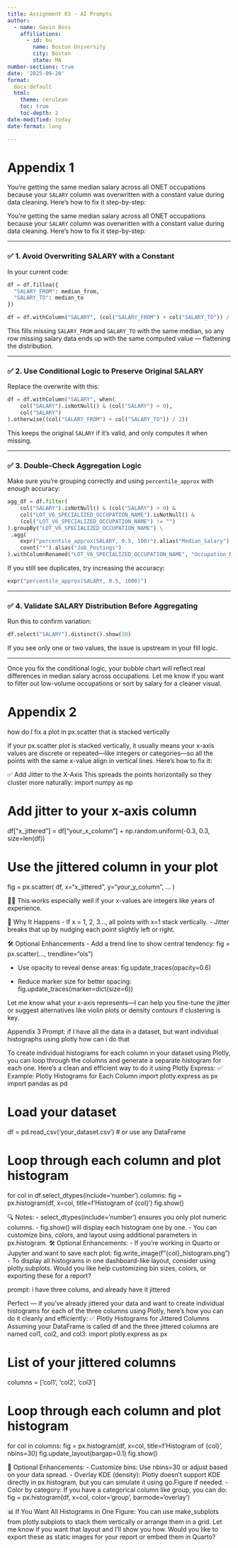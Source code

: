```yaml
---
title: Assignment 03 - AI Prompts
author:
  - name: Gavin Boss
    affiliations:
      - id: bu
        name: Boston University
        city: Boston
        state: MA
number-sections: true
date: '2025-09-20'
format:
  docx:default
  html:
    theme: cerulean
    toc: true
    toc-depth: 2
date-modified: today
date-format: long

---
```

# Appendix 1
::: {.callout-tip}
You're getting the same median salary across all ONET occupations because your `SALARY` column was overwritten with a constant value during data cleaning. Here's how to fix it step-by-step:
:::

:::{.callout-tip}
You're getting the same median salary across all ONET occupations because your `SALARY` column was overwritten with a constant value during data cleaning. Here's how to fix it step-by-step:

---

### ✅ 1. **Avoid Overwriting SALARY with a Constant**

In your current code:

```python
df = df.fillna({
  "SALARY_FROM": median_from,
  "SALARY_TO": median_to
})

df = df.withColumn("SALARY", (col("SALARY_FROM") + col("SALARY_TO")) / 2)
```

This fills missing `SALARY_FROM` and `SALARY_TO` with the same median, so any row missing salary data ends up with the same computed value — flattening the distribution.

---

### ✅ 2. **Use Conditional Logic to Preserve Original SALARY**

Replace the overwrite with this:

```python
df = df.withColumn("SALARY", when(
    col("SALARY").isNotNull() & (col("SALARY") > 0),
    col("SALARY")
).otherwise((col("SALARY_FROM") + col("SALARY_TO")) / 2))
```

This keeps the original `SALARY` if it's valid, and only computes it when missing.

---

### ✅ 3. **Double-Check Aggregation Logic**

Make sure you're grouping correctly and using `percentile_approx` with enough accuracy:

```python
agg_df = df.filter(
    col("SALARY").isNotNull() & (col("SALARY") > 0) &
    col("LOT_V6_SPECIALIZED_OCCUPATION_NAME").isNotNull() &
    (col("LOT_V6_SPECIALIZED_OCCUPATION_NAME") != "")
).groupBy("LOT_V6_SPECIALIZED_OCCUPATION_NAME") \
 .agg(
    expr("percentile_approx(SALARY, 0.5, 100)").alias("Median_Salary"),
    count("*").alias("Job_Postings")
).withColumnRenamed("LOT_V6_SPECIALIZED_OCCUPATION_NAME", "Occupation_Name")
```

If you still see duplicates, try increasing the accuracy:

```python
expr("percentile_approx(SALARY, 0.5, 1000)")
```

---

### ✅ 4. **Validate SALARY Distribution Before Aggregating**

Run this to confirm variation:

```python
df.select("SALARY").distinct().show(20)
```

If you see only one or two values, the issue is upstream in your fill logic.

---

Once you fix the conditional logic, your bubble chart will reflect real differences in median salary across occupations. Let me know if you want to filter out low-volume occupations or sort by salary for a cleaner visual.
:::

# Appendix 2
:::{.callout-tip}
how do I fix a plot in px.scatter that is stacked vertically
:::

:::{.callout-tip}
If your px.scatter plot is stacked vertically, it usually means your x-axis values are discrete or repeated—like integers or categories—so all the points with the same x-value align in vertical lines. Here's how to fix it:

✅ Add Jitter to the X-Axis
This spreads the points horizontally so they cluster more naturally:
import numpy as np

# Add jitter to your x-axis column
df["x_jittered"] = df["your_x_column"] + np.random.uniform(-0.3, 0.3, size=len(df))

# Use the jittered column in your plot
fig = px.scatter(
    df,
    x="x_jittered",
    y="your_y_column",
    ...
)


This works especially well if your x-values are integers like years of experience.

🧠 Why It Happens
- If x = 1, 2, 3..., all points with x=1 stack vertically.
- Jitter breaks that up by nudging each point slightly left or right.

🛠 Optional Enhancements
- Add a trend line to show central tendency:
fig = px.scatter(..., trendline="ols")


- Use opacity to reveal dense areas:
fig.update_traces(opacity=0.6)


- Reduce marker size for better spacing:
fig.update_traces(marker=dict(size=6))



Let me know what your x-axis represents—I can help you fine-tune the jitter or suggest alternatives like violin plots or density contours if clustering is key.
:::

:::{.callout-tip}
Appendix 3
Prompt: if I have all the data in a dataset, but want individual histographs using plotly how can i do that
:::

:::{.callout-tip}
To create individual histograms for each column in your dataset using Plotly, you can loop through the columns and generate a separate histogram for each one. Here's a clean and efficient way to do it using Plotly Express:
✅ Example: Plotly Histograms for Each Column
import plotly.express as px
import pandas as pd

# Load your dataset
df = pd.read_csv('your_dataset.csv')  # or use any DataFrame

# Loop through each column and plot histogram
for col in df.select_dtypes(include='number').columns:
    fig = px.histogram(df, x=col, title=f'Histogram of {col}')
    fig.show()


🔍 Notes:
- select_dtypes(include='number') ensures you only plot numeric columns.
- fig.show() will display each histogram one by one.
- You can customize bins, colors, and layout using additional parameters in px.histogram.
🛠 Optional Enhancements:
- If you're working in Quarto or Jupyter and want to save each plot:
fig.write_image(f"{col}_histogram.png")
- To display all histograms in one dashboard-like layout, consider using plotly.subplots.
Would you like help customizing bin sizes, colors, or exporting these for a report?
:::

:::{.callout-tip}
prompt: i have three colums, and already have it jittered
:::

:::{.callout-tip}
Perfect — if you’ve already jittered your data and want to create individual histograms for each of the three columns using Plotly, here’s how you can do it cleanly and efficiently:
✅ Plotly Histograms for Jittered Columns
Assuming your DataFrame is called df and the three jittered columns are named col1, col2, and col3:
import plotly.express as px

# List of your jittered columns
columns = ['col1', 'col2', 'col3']

# Loop through each column and plot histogram
for col in columns:
    fig = px.histogram(df, x=col, title=f'Histogram of {col}', nbins=30)
    fig.update_layout(bargap=0.1)
    fig.show()


🔧 Optional Enhancements:
- Customize bins: Use nbins=30 or adjust based on your data spread.
- Overlay KDE (density): Plotly doesn’t support KDE directly in px.histogram, but you can simulate it using go.Figure if needed.
- Color by category: If you have a categorical column like group, you can do:
fig = px.histogram(df, x=col, color='group', barmode='overlay')


📊 If You Want All Histograms in One Figure:
You can use make_subplots from plotly.subplots to stack them vertically or arrange them in a grid. Let me know if you want that layout and I’ll show you how.
Would you like to export these as static images for your report or embed them in Quarto?
:::